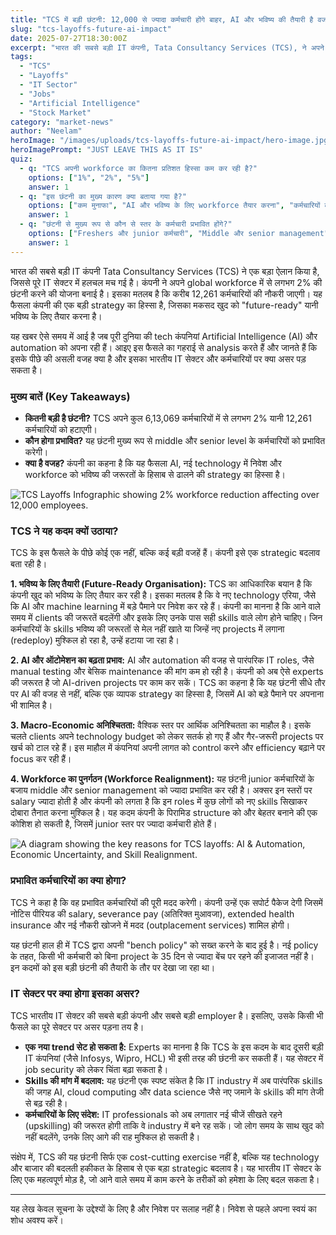 ```yaml
---
title: "TCS में बड़ी छंटनी: 12,000 से ज्यादा कर्मचारी होंगे बाहर, AI और भविष्य की तैयारी है वजह?"
slug: "tcs-layoffs-future-ai-impact"
date: 2025-07-27T18:30:00Z
excerpt: "भारत की सबसे बड़ी IT कंपनी, Tata Consultancy Services (TCS), ने अपने 2% global workforce, यानी 12,000 से ज्यादा कर्मचारियों को निकालने का ऐलान किया है। यह फैसला कंपनी की भविष्य की योजनाओं और AI पर बढ़ते focus का हिस्सा है।"
tags:
  - "TCS"
  - "Layoffs"
  - "IT Sector"
  - "Jobs"
  - "Artificial Intelligence"
  - "Stock Market"
category: "market-news"
author: "Neelam"
heroImage: "/images/uploads/tcs-layoffs-future-ai-impact/hero-image.jpg"
heroImagePrompt: "JUST LEAVE THIS AS IT IS"
quiz:
  - q: "TCS अपनी workforce का कितना प्रतिशत हिस्सा कम कर रही है?"
    options: ["1%", "2%", "5%"]
    answer: 1
  - q: "इस छंटनी का मुख्य कारण क्या बताया गया है?"
    options: ["कम मुनाफा", "AI और भविष्य के लिए workforce तैयार करना", "कर्मचारियों का खराब प्रदर्शन"]
    answer: 1
  - q: "छंटनी से मुख्य रूप से कौन से स्तर के कर्मचारी प्रभावित होंगे?"
    options: ["Freshers और junior कर्मचारी", "Middle और senior management", "केवल विदेशी कर्मचारी"]
    answer: 1
---
```


भारत की सबसे बड़ी IT कंपनी Tata Consultancy Services (TCS) ने एक बड़ा ऐलान किया है, जिससे पूरे IT सेक्टर में हलचल मच गई है। कंपनी ने अपने global workforce में से लगभग 2% की छंटनी करने की योजना बनाई है। इसका मतलब है कि करीब 12,261 कर्मचारियों की नौकरी जाएगी। यह फैसला कंपनी की एक बड़ी strategy का हिस्सा है, जिसका मकसद खुद को "future-ready" यानी भविष्य के लिए तैयार करना है।

यह खबर ऐसे समय में आई है जब पूरी दुनिया की tech कंपनियां Artificial Intelligence (AI) और automation को अपना रही हैं। आइए इस फैसले का गहराई से analysis करते हैं और जानते हैं कि इसके पीछे की असली वजह क्या है और इसका भारतीय IT सेक्टर और कर्मचारियों पर क्या असर पड़ सकता है।

### मुख्य बातें (Key Takeaways)

*   **कितनी बड़ी है छंटनी?** TCS अपने कुल 6,13,069 कर्मचारियों में से लगभग 2% यानी 12,261 कर्मचारियों को हटाएगी।
*   **कौन होगा प्रभावित?** यह छंटनी मुख्य रूप से middle और senior level के कर्मचारियों को प्रभावित करेगी।
*   **क्या है वजह?** कंपनी का कहना है कि यह फैसला AI, नई technology में निवेश और workforce को भविष्य की जरूरतों के हिसाब से ढालने की strategy का हिस्सा है।

![TCS Layoffs Infographic showing 2% workforce reduction affecting over 12,000 employees.](/images/uploads/tcs-layoffs-future-ai-impact/tcs-layoff-stats.png)

### TCS ने यह कदम क्यों उठाया?

TCS के इस फैसले के पीछे कोई एक नहीं, बल्कि कई बड़ी वजहें हैं। कंपनी इसे एक strategic बदलाव बता रही है।

**1. भविष्य के लिए तैयारी (Future-Ready Organisation):**
TCS का आधिकारिक बयान है कि कंपनी खुद को भविष्य के लिए तैयार कर रही है। इसका मतलब है कि वे नए technology एरिया, जैसे कि AI और machine learning में बड़े पैमाने पर निवेश कर रहे हैं। कंपनी का मानना है कि आने वाले समय में clients की जरूरतें बदलेंगी और इसके लिए उनके पास सही skills वाले लोग होने चाहिए। जिन कर्मचारियों के skills भविष्य की जरूरतों से मेल नहीं खाते या जिन्हें नए projects में लगाना (redeploy) मुश्किल हो रहा है, उन्हें हटाया जा रहा है।

**2. AI और ऑटोमेशन का बढ़ता प्रभाव:**
AI और automation की वजह से पारंपरिक IT roles, जैसे manual testing और बेसिक maintenance की मांग कम हो रही है। कंपनी को अब ऐसे experts की जरूरत है जो AI-driven projects पर काम कर सकें। TCS का कहना है कि यह छंटनी सीधे तौर पर AI की वजह से नहीं, बल्कि एक व्यापक strategy का हिस्सा है, जिसमें AI को बड़े पैमाने पर अपनाना भी शामिल है।

**3. Macro-Economic अनिश्चितता:**
वैश्विक स्तर पर आर्थिक अनिश्चितता का माहौल है। इसके चलते clients अपने technology budget को लेकर सतर्क हो गए हैं और गैर-जरूरी projects पर खर्च को टाल रहे हैं। इस माहौल में कंपनियां अपनी लागत को control करने और efficiency बढ़ाने पर focus कर रही हैं।

**4. Workforce का पुनर्गठन (Workforce Realignment):**
यह छंटनी junior कर्मचारियों के बजाय middle और senior management को ज्यादा प्रभावित कर रही है। अक्सर इन स्तरों पर salary ज्यादा होती है और कंपनी को लगता है कि इन roles में कुछ लोगों को नए skills सिखाकर दोबारा तैनात करना मुश्किल है। यह कदम कंपनी के पिरामिड structure को और बेहतर बनाने की एक कोशिश हो सकती है, जिसमें junior स्तर पर ज्यादा कर्मचारी होते हैं।

![A diagram showing the key reasons for TCS layoffs: AI & Automation, Economic Uncertainty, and Skill Realignment.](/images/uploads/tcs-layoffs-future-ai-impact/reasons-for-layoffs.png)

### प्रभावित कर्मचारियों का क्या होगा?

TCS ने कहा है कि वह प्रभावित कर्मचारियों की पूरी मदद करेगी। कंपनी उन्हें एक सपोर्ट पैकेज देगी जिसमें नोटिस पीरियड की salary, severance pay (अतिरिक्त मुआवजा), extended health insurance और नई नौकरी खोजने में मदद (outplacement services) शामिल होगी।

यह छंटनी हाल ही में TCS द्वारा अपनी "bench policy" को सख्त करने के बाद हुई है। नई policy के तहत, किसी भी कर्मचारी को बिना project के 35 दिन से ज्यादा बेंच पर रहने की इजाजत नहीं है। इन कदमों को इस बड़ी छंटनी की तैयारी के तौर पर देखा जा रहा था।

### IT सेक्टर पर क्या होगा इसका असर?

TCS भारतीय IT सेक्टर की सबसे बड़ी कंपनी और सबसे बड़ी employer है। इसलिए, उसके किसी भी फैसले का पूरे सेक्टर पर असर पड़ना तय है।

*   **एक नया trend सेट हो सकता है:** Experts का मानना है कि TCS के इस कदम के बाद दूसरी बड़ी IT कंपनियां (जैसे Infosys, Wipro, HCL) भी इसी तरह की छंटनी कर सकती हैं। यह सेक्टर में job security को लेकर चिंता बढ़ा सकता है।
*   **Skills की मांग में बदलाव:** यह छंटनी एक स्पष्ट संकेत है कि IT industry में अब पारंपरिक skills की जगह AI, cloud computing और data science जैसे नए जमाने के skills की मांग तेजी से बढ़ रही है।
*   **कर्मचारियों के लिए संदेश:** IT professionals को अब लगातार नई चीजें सीखते रहने (upskilling) की जरूरत होगी ताकि वे industry में बने रह सकें। जो लोग समय के साथ खुद को नहीं बदलेंगे, उनके लिए आगे की राह मुश्किल हो सकती है।

संक्षेप में, TCS की यह छंटनी सिर्फ एक cost-cutting exercise नहीं है, बल्कि यह technology और बाजार की बदलती हकीकत के हिसाब से एक बड़ा strategic बदलाव है। यह भारतीय IT सेक्टर के लिए एक महत्वपूर्ण मोड़ है, जो आने वाले समय में काम करने के तरीकों को हमेशा के लिए बदल सकता है।

---
यह लेख केवल सूचना के उद्देश्यों के लिए है और निवेश पर सलाह नहीं है। निवेश से पहले अपना स्वयं का शोध अवश्य करें।
